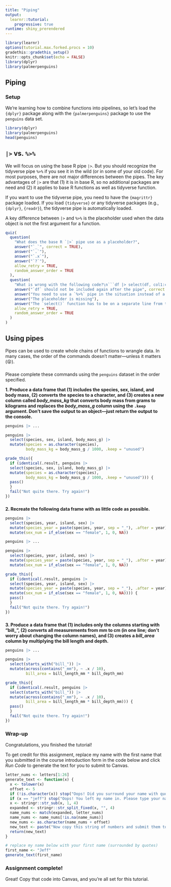 ```yaml
---
title: "Piping"
output: 
  learnr::tutorial:
    progressive: true
runtime: shiny_prerendered
---
```


```r
library(learnr)
options(tutorial.max.forked.procs = 10)
gradethis::gradethis_setup()
knitr::opts_chunk$set(echo = FALSE)
library(dplyr)
library(palmerpenguins)
```


## Piping

### Setup

We're learning how to combine functions into pipelines, so let's load the `{dplyr}` package along with the `{palmerpenguins}` package to use the `penguins` data set.

```r
library(dplyr)
library(palmerpenguins)
head(penguins)
```


## `|>` vs. `%>%`

We will focus on using the base R pipe `|>`. But you should recognize the tidyverse pipe `%>%` if you see it in the wild (or in some of your old code). For most purposes, there are not major differences between the pipes. The key advantages of `|>` are that (1) it is in base R, so no additional packages are need and (2) it applies to base R functions as well as tidyverse function.

If you want to use the tidyverse pipe, you need to have the `{magrittr}` package loaded. If you load `{tidyverse}` or any tidyverse packages (e.g., `{dplyr}`, `{readr}`), the tidyverse pipe is automatically loaded.

A key difference between `|>` and `%>%` is the placeholder used when the data object is not the first argument for a function.

```r
quiz(
  question(
    "What does the base R `|>` pipe use as a placeholder?",
    answer("`_`", correct = TRUE),
    answer("`.`"),
    answer("`.x`"),
    answer("`?`"),
    allow_retry = TRUE,
    random_answer_order = TRUE
  ),
  question(
    "What is wrong with the following code?\n```df |> select(df, col1:col4)```",
    answer("`df` should not be included again after the pipe", correct = TRUE),
    answer("You need to use a `%>%` pipe in the situation instead of a `|>` pipe"),
    answer("The placeholder is missing"),
    answer("The `select()` function has to be on a separate line from the pipe"),
    allow_retry = TRUE,
    random_answer_order = TRUE
  )
)
```

## Using pipes

Pipes can be used to create whole chains of functions to wrangle data. In many cases, the order of the commands doesn't matter---unless it matters (😝).  

### 

Please complete these commands using the `penguins` dataset in the order specified.

**1. Produce a data frame that (1) includes the species, sex, island, and body mass, (2) converts the species to a character, and (3) creates a new column called _body_mass_kg_ that converts body mass from grams to kilograms and replaces the _body_mass_g_ column using the `.keep` argument. Don't save the output to an object---just return the output to the console.**
```r
penguins |> ...
```

```r
penguins |>  
  select(species, sex, island, body_mass_g) |> 
  mutate(species = as.character(species),
         body_mass_kg = body_mass_g / 1000, .keep = "unused")
```


```r
grade_this({
  if (identical(.result, penguins |>  
  select(species, sex, island, body_mass_g) |> 
  mutate(species = as.character(species),
         body_mass_kg = body_mass_g / 1000, .keep = "unused"))) {
  pass()
  }
  fail("Not quite there. Try again!")
})
```




### 

**2. Recreate the following data frame with as little code as possible.**
```r
penguins |> 
  select(species, year, island, sex) |> 
  mutate(species_year = paste(species, year, sep = "_"), .after = year) |> 
  mutate(sex_num = if_else(sex == "female", 1, 0, NA))
```
```r
penguins |> ...
```
```r
penguins |> 
  select(species, year, island, sex) |> 
  mutate(species_year = paste(species, year, sep = "_"), .after = year) |> 
  mutate(sex_num = if_else(sex == "female", 1, 0, NA))
```
```r
grade_this({
  if (identical(.result, penguins |> 
  select(species, year, island, sex) |> 
  mutate(species_year = paste(species, year, sep = "_"), .after = year) |> 
  mutate(sex_num = if_else(sex == "female", 1, 0, NA)))) {
  pass()
  }
  fail("Not quite there. Try again!")
})
```

### 

**3. Produce a data frame that (1) includes only the columns starting with "bill_", (2) converts all measurements from mm to cm (in one line; don't worry about changing the column names), and (3) creates a _bill_area_ column by multiplying the bill length and depth. **
```r
penguins |> ...
```

```r
penguins |>  
  select(starts_with("bill_")) |> 
  mutate(across(contains("_mm"), ~ .x / 10),
         bill_area = bill_length_mm * bill_depth_mm)
```

```r
grade_this({
  if (identical(.result, penguins |>  
  select(starts_with("bill_")) |> 
  mutate(across(contains("_mm"), ~ .x / 10),
         bill_area = bill_length_mm * bill_depth_mm))) {
  pass()
  }
  fail("Not quite there. Try again!")
})
```

### Wrap-up

Congratulations, you finished the tutorial!

To get credit for this assignment, replace my name with the first name that you submitted in the course introduction form in the code below and click *Run Code* to generate the text for you to submit to Canvas. 

```r
letter_nums <- letters[1:26]
generate_text <- function(x) {
  x <- tolower(x)
  offset <- 5
  if (!is.character(x)) stop("Oops! Did you surround your name with quotation marks?")
  if (x == "jeff") stop("Oops! You left my name in. Please type your name.")
  x <- stringr::str_sub(x, 1, 4)
  expanded <- stringr::str_split_fixed(x, "", 4)
  name_nums <- match(expanded, letter_nums)
  name_nums <- name_nums[!is.na(name_nums)]
  new_nums <- as.character(name_nums + offset)
  new_text <- paste("Now copy this string of numbers and submit them to Canvas:", stringr::str_c(new_nums, collapse = ""))
  return(new_text)
}
```

```r
# replace my name below with your first name (surrounded by quotes)
first_name <- "Jeff"
generate_text(first_name)
```

### Assignment complete!

Great! Copy that code into Canvas, and you're all set for this tutorial.
